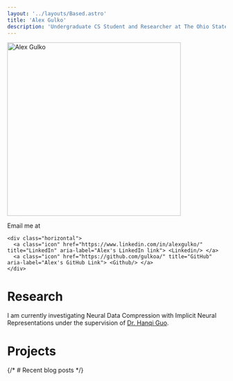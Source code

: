 ```yaml
---
layout: '../layouts/Based.astro'
title: 'Alex Gulko'
description: 'Undergraduate CS Student and Researcher at The Ohio State University who is doing research in Neural Data Compression with Implicit Neural Representations'
---
```



<Heading title="Alex Gulko" subtitle="Undergraduate CS Student and Researcher at The Ohio State University">
  <Img filename="alex.png" alt="Alex Gulko" width="400" loading="eager" class="padding" scales slot="left"/>
  <p slot="right">
    Email me at <Obfuscator plaintext="alex@gulko.net" iterations={2}/>

    <div class="horizontal">
      <a class="icon" href="https://www.linkedin.com/in/alexgulko/" title="LinkedIn" aria-label="Alex's LinkedIn link"> <Linkedin/> </a>
      <a class="icon" href="https://github.com/gulkoa/" title="GitHub" aria-label="Alex's GitHub Link"> <Github/> </a>
    </div>
  </p>
</Heading>

# Research
I am currently investigating Neural Data Compression with Implicit Neural Representations under the supervision of [Dr. Hanqi Guo](https://hguo.github.io/).

# Projects
<ProjectGallery />

{/* # Recent blog posts */}



